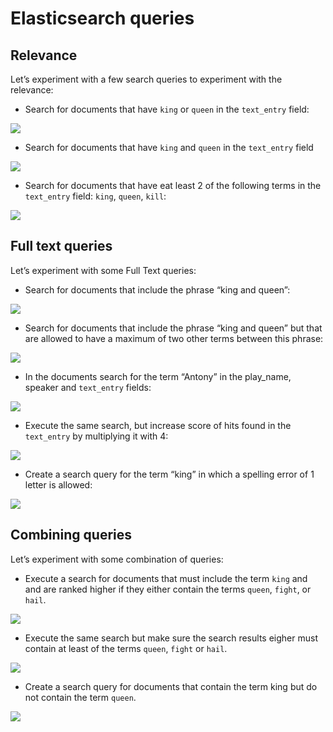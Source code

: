 # Elasticsearch queries


## Relevance

Let's experiment with a few search queries to experiment with the relevance:

* Search for documents that have `king` or `queen` in the `text_entry` field:

![](img/2_1_elasticserach_king_or_queen.PNG)


* Search for documents that have `king` and `queen` in the `text_entry` field

![](img/2_1_elasticsearch_king_and_queen.PNG)


* Search for documents that have eat least 2 of the following terms in the `text_entry` field: `king`, `queen`, `kill`:

![](img/2_1_elasticsearch_minimum_should_match.PNG)


## Full text queries

Let's experiment with some Full Text queries:

*	Search for documents that include the phrase “king and queen”:

![](img/2_2_elasticsearch_match_phrase_king_queen.PNG)


*	Search for documents that include the phrase “king and queen” but that are allowed to have a maximum of two other terms between this phrase:

![](img/2_2_elasticsearch_king_queen_slop_2.PNG)

*	In the documents search for the term “Antony” in the play_name, speaker and `text_entry` fields:

![](img/2_2_elasticsearch_multi_match_antony.PNG)

* Execute the same search, but increase score of hits found in the `text_entry` by multiplying it with 4:

![](img/2_3_boost_query.png)

* Create a search query for the term “king” in which a spelling error of 1 letter is allowed:

![](img/2_2_elasticsearch_fuzzyness_kin.PNG)


## Combining queries


Let's experiment with some combination of queries:

*	Execute a search for documents that must include the term `king` and and are ranked higher if they either contain the terms `queen`, `fight`, or `hail`.


![](img/2_3_elastic_king_should_match_1.PNG)


* Execute the same search but make sure the search results eigher must contain at least of the terms `queen`, `fight` or `hail`.


![](img/2_3_elastic_minimum_should_match_2.PNG)


* Create a search query for documents that contain the term king but do not contain the term `queen`. 

![](img/2_3_bool_should_not.PNG)


